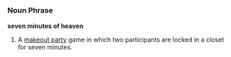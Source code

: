 =={{en}}==

===Noun Phrase=== 
'''seven minutes of heaven'''

# A [[makeout party]] game in which two participants are locked in a closet for seven minutes.